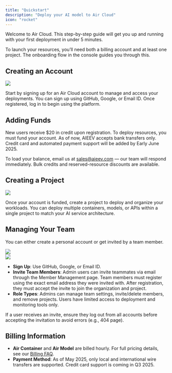 ```yaml
---
title: "Quickstart"
description: "Deploy your AI model to Air Cloud"
icon: "rocket"
---
```


Welcome to Air Cloud. This step-by-step guide will get you up and running with your first deployment in under 5 minutes.

To launch your resources, you’ll need both a billing account and at least one project. The onboarding flow in the console guides you through this.

## Creating an Account

<Frame caption="Sign Up and Login">
  <img
    src="/docs/images/sign-up-and-login.png"
    style={{ borderRadius: "0.5rem" }}
  />
</Frame>

Start by signing up for an Air Cloud account to manage and access your deployments.
You can sign up using GitHub, Google, or Email ID. Once registered, log in to begin
using the platform.

## Adding Funds

New users receive $20 in credit upon registration. To deploy resources, you must fund your account. As of now, AIEEV accepts bank transfers only. Credit card and automated payment support will be added by Early June 2025.

To load your balance, email us at [sales@aieev.com](mailto:sales@aieev.com) — our team will respond immediately. Bulk credits and reserved-resource discounts are available.

## Creating a Project

<Frame caption="Create a Project">
  <img
    src="/docs/images/create-a-project.png"
    style={{ borderRadius: "0.5rem" }}
  />
</Frame>

Once your account is funded, create a project to deploy and organize your workloads. You can deploy multiple containers, models, or APIs within a single project to match your AI service architecture.

## Managing Your Team

You can either create a personal account or get invited by a team member.

<Frame caption="Organization Members Page">
  <img
    src="/docs/images/organization-members-page.png"
    style={{ borderRadius: "0.5rem" }}
  />
</Frame>

<br />

<Frame caption="Invite Member">
  <img
    src="/docs/images/invite-member.png"
    style={{ borderRadius: "0.5rem" }}
  />
</Frame>

- **Sign Up**: Use GitHub, Google, or Email ID.
- **Invite Team Members**: Admin users can invite teammates via email through the Member Management page. Team members must register using the exact email address they were invited with. After registration, they must accept the invite to join the organization and project.
- **Role Types**: Admins can manage team settings, invite/delete members, and remove projects. Users have limited access to deployment and monitoring tools only.

<Warning>
  If a user receives an invite, ensure they log out from all accounts before
  accepting the invitation to avoid errors (e.g., 404 page).
</Warning>

## Billing Information

- **Air Container** and **Air Model** are billed hourly. For full pricing details, see our [Billing FAQ](https://www.aieev.com/billing-faq).
- **Payment Method**: As of May 2025, only local and international wire transfers are supported. Credit card support is coming in Q3 2025.
